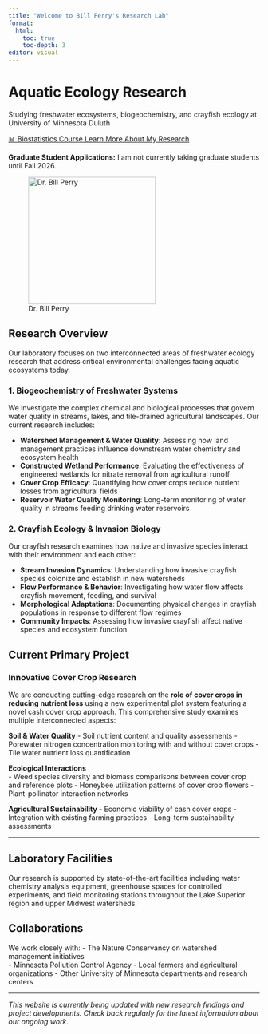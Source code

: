 ```yaml
---
title: "Welcome to Bill Perry's Research Lab"
format: 
  html:
    toc: true
    toc-depth: 3
editor: visual
---
```


```{=html}
<div class="hero-banner">
  <div class="container">
    <div class="hero-content">
      <h1 class="hero-title">Aquatic Ecology Research</h1>
      <p class="hero-subtitle">Studying freshwater ecosystems, biogeochemistry, and crayfish ecology at University of Minnesota Duluth</p>
      <div class="hero-links">
        <a href="https://wlperry.github.io/umd_biostats/" target="_blank" class="btn btn-outline-light btn-lg">
          📊 Biostatistics Course
        </a>
        <a href="about.qmd" class="btn btn-light btn-lg">
          Learn More About My Research
        </a>
      </div>
    </div>
  </div>
</div>
```

::: {.alert .alert-warning}
**Graduate Student Applications:** I am not currently taking graduate students until Fall 2026.
:::

![Dr. Bill Perry](images/perry.jpg){.wrap-right .profile-img fig-align="right" width="255"}

## Research Overview

Our laboratory focuses on two interconnected areas of freshwater ecology research that address critical environmental challenges facing aquatic ecosystems today.

### 1. Biogeochemistry of Freshwater Systems

We investigate the complex chemical and biological processes that govern water quality in streams, lakes, and tile-drained agricultural landscapes. Our current research includes:

- **Watershed Management & Water Quality**: Assessing how land management practices influence downstream water chemistry and ecosystem health
- **Constructed Wetland Performance**: Evaluating the effectiveness of engineered wetlands for nitrate removal from agricultural runoff  
- **Cover Crop Efficacy**: Quantifying how cover crops reduce nutrient losses from agricultural fields
- **Reservoir Water Quality Monitoring**: Long-term monitoring of water quality in streams feeding drinking water reservoirs

### 2. Crayfish Ecology & Invasion Biology

Our crayfish research examines how native and invasive species interact with their environment and each other:

- **Stream Invasion Dynamics**: Understanding how invasive crayfish species colonize and establish in new watersheds
- **Flow Performance & Behavior**: Investigating how water flow affects crayfish movement, feeding, and survival
- **Morphological Adaptations**: Documenting physical changes in crayfish populations in response to different flow regimes
- **Community Impacts**: Assessing how invasive crayfish affect native species and ecosystem function

## Current Primary Project

::: {.research-highlight}
### Innovative Cover Crop Research

We are conducting cutting-edge research on the **role of cover crops in reducing nutrient loss** using a new experimental plot system featuring a novel cash cover crop approach. This comprehensive study examines multiple interconnected aspects:

**Soil & Water Quality**
- Soil nutrient content and quality assessments
- Porewater nitrogen concentration monitoring with and without cover crops
- Tile water nutrient loss quantification

**Ecological Interactions**  
- Weed species diversity and biomass comparisons between cover crop and reference plots
- Honeybee utilization patterns of cover crop flowers
- Plant-pollinator interaction networks

**Agricultural Sustainability**
- Economic viability of cash cover crops
- Integration with existing farming practices
- Long-term sustainability assessments
:::

---

## Laboratory Facilities

Our research is supported by state-of-the-art facilities including water chemistry analysis equipment, greenhouse spaces for controlled experiments, and field monitoring stations throughout the Lake Superior region and upper Midwest watersheds.

## Collaborations

We work closely with:
- The Nature Conservancy on watershed management initiatives  
- Minnesota Pollution Control Agency
- Local farmers and agricultural organizations
- Other University of Minnesota departments and research centers

---

*This website is currently being updated with new research findings and project developments. Check back regularly for the latest information about our ongoing work.*
